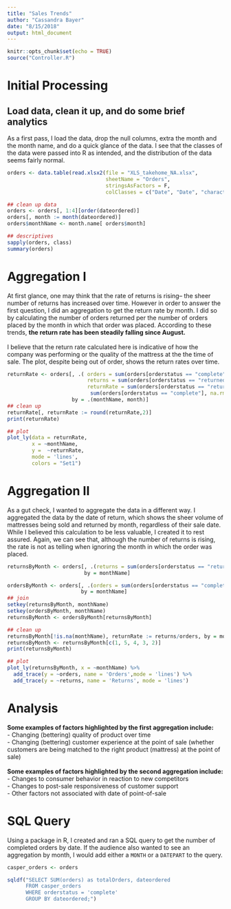 ```yaml
---
title: "Sales Trends"
author: "Cassandra Bayer"
date: "8/15/2018"
output: html_document
---
```


```r
knitr::opts_chunk$set(echo = TRUE)
source("Controller.R")
```

# Initial Processing
## Load data, clean it up, and do some brief analytics
As a first pass, I load the data, drop the null columns, extra the month and the month name, and do a quick glance of the data. I see that the classes of the data were passed into R as intended, and the distribution of the data seems fairly normal.
```r
orders <- data.table(read.xlsx2(file = "XLS_takehome_NA.xlsx", 
                                sheetName = "Orders",
                                stringsAsFactors = F,
                                colClasses = c("Date", "Date", "character", "numeric")))

## clean up data
orders <- orders[, 1:4][order(dateordered)]
orders[, month := month(dateordered)]
orders$monthName <- month.name[ orders$month]

## descriptives
sapply(orders, class)
summary(orders)
```

# Aggregation I
At first glance, one may think that the rate of returns is rising-- the sheer number of returns has increased over time. However in order to answer the first question, I did an aggregation to get the return rate by month. I did so by calculating the number of orders returned per the number of orders placed by the month in which that order was placed. According to these trends, **the return rate has been steadily falling since August.**
<br><br>
I believe that the return rate calculated here is indicative of how the company was performing or the quality of the mattress at the the time of sale.
The plot, despite being out of order, shows the return rates over time. 
```r
returnRate <- orders[, .( orders = sum(orders[orderstatus == "complete"], na.rm = T),
                          returns = sum(orders[orderstatus == "returned"], na.rm = T),
                          returnRate = sum(orders[orderstatus == "returned"], na.rm = T)/
                           sum(orders[orderstatus == "complete"], na.rm = T)),
                     by = .(monthName, month)]
## clean up
returnRate[, returnRate := round(returnRate,2)]
print(returnRate)

## plot
plot_ly(data = returnRate, 
        x = ~monthName, 
        y =  ~returnRate, 
        mode = 'lines', 
        colors = "Set1")

```

# Aggregation II

As a gut check, I wanted to aggregate the data in a different way. I aggregated the data by the date of return, which shows the sheer volume of mattresses being sold and returned by month, regardless of their sale date. While I believed this calculation to be less valuable, I created it to rest assured. Again, we can see that, although the number of returns is rising, the rate is not as telling when ignoring the month in which the order was placed. 
```r
returnsByMonth <- orders[, .(returns = sum(orders[orderstatus == "returned"], na.rm = T)),
                         by = monthName]

ordersByMonth <- orders[, .(orders = sum(orders[orderstatus == "complete"], na.rm = T)),
                        by = monthName]
## join
setkey(returnsByMonth, monthName)
setkey(ordersByMonth, monthName)
returnsByMonth <- ordersByMonth[returnsByMonth]

## clean up
returnsByMonth[!is.na(monthName), returnRate := returns/orders, by = monthName]
returnsByMonth <- returnsByMonth[c(1, 5, 4, 3, 2)]
print(returnsByMonth)

## plot
plot_ly(returnsByMonth, x = ~monthName) %>%
  add_trace(y = ~orders, name = 'Orders',mode = 'lines') %>%
  add_trace(y = ~returns, name = 'Returns', mode = 'lines') 
```

# Analysis
**Some examples of factors highlighted by the first aggregation include:** <br>
- Changing (bettering) quality of product over time <br>
- Changing (bettering) customer experience at the point of sale (whether customers are being matched to the right product (mattress) at the point of sale) 
<br><br>
**Some examples of factors highlighted by the second aggregation include:**<br>
- Changes to consumer behavior in reaction to new competitors<br>
- Changes to post-sale responsiveness of customer support<br>
- Other factors not associated with date of point-of-sale

# SQL Query
Using a package in R, I created and ran a SQL query to get the number of completed orders by date. If the audience also wanted to see an aggregation by month, I would add either a `MONTH` or a `DATEPART` to the query.
```r
casper_orders <- orders

sqldf("SELECT SUM(orders) as totalOrders, dateordered 
      FROM casper_orders 
      WHERE orderstatus = 'complete' 
      GROUP BY dateordered;")
```

